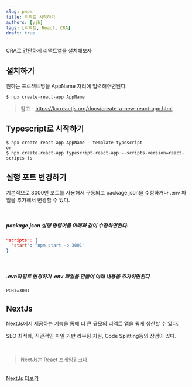```yaml
---
slug: pnpm
title: 리액트 시작하기
authors: [yjh]
tags: [리액트, React, CRA]
draft: true
---
```


<div className="preview">CRA로 간단하게 리액트앱을 설치해보자</div>

<!--truncate-->

## 설치하기

원하는 프로젝트명을 AppName 자리에 입력해주면된다.

```
$ npx create-react-app AppName
```

> 참고 - https://ko.reactjs.org/docs/create-a-new-react-app.html

## Typescript로 시작하기

```
$ npx create-react-app AppName --template typescript
or
$ npx create-react-app typescript-react-app --scripts-version=react-scripts-ts
```

## 실행 포트 변경하기

기본적으로 3000번 포트를 사용해서 구동되고 package.json을 수정하거나 .env 파일을 추가해서 변경할 수 있다.

<br />

##### package.json <span>실행 명령어를 아래와 같이 수정하면된다.</span>

```json
"scripts": {
  "start": "npm start -p 3001"
}
```

<br />

##### .evn파일로 변경하기 <span>.env 파일을 만들어 아래 내용을 추가하면된다.</span>

```
PORT=3001
```

## NextJs

NextJs에서 제공하는 기능을 통해 더 큰 규모의 리액트 앱을 쉽게 생산할 수 있다.

SEO 최적화, 직관적인 파일 기반 라우팅 지원, Code Splitting등의 장점이 있다.

<br />

> NextJs는 React 프레임워크다.

<br />

<a href="/" target="_blank">
  NextJs 더보기
</a>

<!-- https://velog.io/@syoung125/Next.js-%EA%B8%B0%EB%B3%B8-%EA%B0%9C%EB%85%90-1-Next.js-%EB%9E%80-Next.js%EB%A5%BC-%EC%99%9C-%EC%82%AC%EC%9A%A9%ED%95%A0%EA%B9%8C-Next.js%EC%9D%98-%EC%9E%A5%EC%A0%90%EC%9D%80 -->

<!-- https://serzhul.io/REACT/nextjs-%EC%86%8C%EA%B0%9C/ -->
